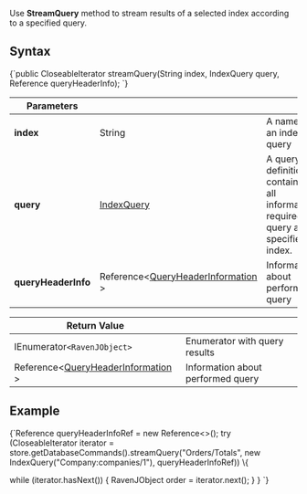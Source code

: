 
Use **StreamQuery** method to stream results of a selected index according to a specified query.

## Syntax

<TabItem value="stream_query_1" label="stream_query_1">
<CodeBlock language="java">
{`public CloseableIterator<RavenJObject> streamQuery(String index, IndexQuery query, Reference<QueryHeaderInformation> queryHeaderInfo);
`}
</CodeBlock>
</TabItem>

| Parameters | | |
| ------------- | ------------- | ----- |
| **index** | String | A name of an index to query |
| **query** | [IndexQuery](../../../glossary/index-query.mdx) | A query definition containing all information required to query a specified index. |
| **queryHeaderInfo** | Reference&lt;[QueryHeaderInformation ](../../../glossary/query-header-information.mdx)&gt; | Information about performed query |

| Return Value | |
| ------------- | ----- |
| IEnumerator`<RavenJObject>` | Enumerator with query results |
| Reference&lt;[QueryHeaderInformation ](../../../glossary/query-header-information.mdx)&gt; | Information about performed query |

## Example

<TabItem value="stream_query_2" label="stream_query_2">
<CodeBlock language="java">
{`Reference<QueryHeaderInformation> queryHeaderInfoRef = new Reference<>();
try (CloseableIterator<RavenJObject> iterator = store.getDatabaseCommands().streamQuery("Orders/Totals", new IndexQuery("Company:companies/1"), queryHeaderInfoRef)) \{

  while (iterator.hasNext()) \{
    RavenJObject order = iterator.next();
  \}
\}
`}
</CodeBlock>
</TabItem>


